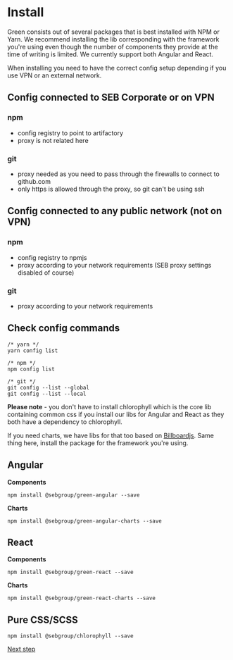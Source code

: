 
<Meta title="Get started/Install" />

# Install
Green consists out of several packages that is best installed with NPM or Yarn.
We recommend installing the lib corresponding with the framework you're using even though the number of components they provide at the time of writing is limited. We currently support both Angular and React.

When installing you need to have the correct config setup depending if you use VPN or an external network.

## Config connected to SEB Corporate or on VPN

### npm
- config registry to point to artifactory
- proxy is not related here

### git
- proxy needed as you need to pass through the firewalls to connect to github.com
- only https is allowed through the proxy, so git can't be using ssh


## Config connected to any public network (not on VPN)

### npm
- config registry to npmjs
- proxy according to your network requirements (SEB proxy settings disabled of course)

### git
- proxy according to your network requirements

## Check config commands

```
/* yarn */
yarn config list

/* npm */
npm config list

/* git */
git config --list --global
git config --list --local
```

**Please note** - you don't have to install chlorophyll which is the core lib containing common css if you install our libs for Angular and React as they both have a dependency to chlorophyll.

If you need charts, we have libs for that too based on [Billboardjs](https://naver.github.io/billboard.js/). Same thing here, install the package for the framework you're using.

## Angular

**Components**
```
npm install @sebgroup/green-angular --save
```

**Charts**
```
npm install @sebgroup/green-angular-charts --save
```


## React

**Components**
```
npm install @sebgroup/green-react --save
```

**Charts**
```
npm install @sebgroup/green-react-charts --save
```

## Pure CSS/SCSS
```
npm install @sebgroup/chlorophyll --save
```

[Next step](./?path=/story/get-started-use--page)
